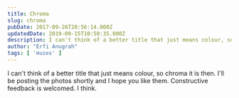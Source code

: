 ```yaml
---
title: Chroma
slug: chroma
pubDate: 2017-09-26T20:56:14.000Z
updatedDate: 2019-09-15T10:50:35.000Z
description: I can't think of a better title that just means colour, so chroma it is then. I'll be posting the photos shortly and I hope you like them. Constructive feedback is welcomed. I think. 
author: "Erfi Anugrah"
tags: [ 'muses' ]
---
```


I can't think of a better title that just means colour, so chroma it is then. I'll be posting the photos shortly and I hope you like them. Constructive feedback is welcomed. I think. 
